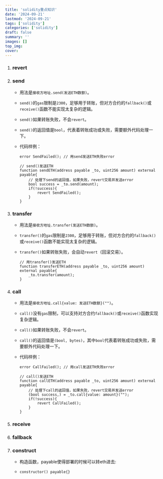 ```yaml
---
title: 'solidity重点知识'
date: '2024-09-21'
lastmod: '2024-09-21'
tags: ['solidity']
categories: ['solidity']
draft: false
summary: ''
images: []
top_img: 
cover: 
---
```


1. ### revert

2. ### send

   - 用法是`接收方地址.send(发送ETH数额)`。

   - `send()`的`gas`限制是`2300`，足够用于转账，但对方合约的`fallback()`或`receive()`函数不能实现太复杂的逻辑。

   - `send()`如果转账失败，不会`revert`。

   - `send()`的返回值是`bool`，代表着转账成功或失败，需要额外代码处理一下。

   - 代码样例：

     ```solidity
     error SendFailed(); // 用send发送ETH失败error
     
     // send()发送ETH
     function sendETH(address payable _to, uint256 amount) external payable{
         // 处理下send的返回值，如果失败，revert交易并发送error
         bool success = _to.send(amount);
         if(!success){
             revert SendFailed();
         }
     }
     ```

3. ### transfer

   - 用法是`接收方地址.transfer(发送ETH数额)`。

   - `transfer()`的`gas`限制是`2300`，足够用于转账，但对方合约的`fallback()`或`receive()`函数不能实现太复杂的逻辑。

   - `transfer()`如果转账失败，会自动`revert`（回滚交易）。

     ```solidity
     // 用transfer()发送ETH
     function transferETH(address payable _to, uint256 amount) external payable{
         _to.transfer(amount);
     }
     ```

     

4. ### call

   - 用法是`接收方地址.call{value: 发送ETH数额}("")`。

   - `call()`没有`gas`限制，可以支持对方合约`fallback()`或`receive()`函数实现复杂逻辑。

   - `call()`如果转账失败，不会`revert`。

   - `call()`的返回值是`(bool, bytes)`，其中`bool`代表着转账成功或失败，需要额外代码处理一下。

   - 代码样例：

     ```solidity
     error CallFailed(); // 用call发送ETH失败error
     
     // call()发送ETH
     function callETH(address payable _to, uint256 amount) external payable{
         // 处理下call的返回值，如果失败，revert交易并发送error
         (bool success,) = _to.call{value: amount}("");
         if(!success){
             revert CallFailed();
         }
     }
     ```

5. ### receive

6. ### fallback

7. ### construct

   - 构造函数，payable使得部署的时候可以转eth进去: 

   - ```solidity
     constructor() payable{}
     ```

     